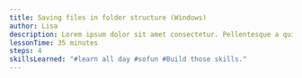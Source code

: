 ```yaml
---
title: Saving files in folder structure (Windows)
author: Lisa
description: Lorem ipsum dolor sit amet consectetur. Pellentesque a quis mauris tempus tortor aliquet arcu eu. A mauris urna duis euismod. Lorem ipsum dolor sit amet consectetur. Pellentesque a quis mauris tempus tortor aliquet arcu eu. A mauris urna duis euismod.Lorem ipsum dolor sit amet consectetur. Pellentesque a quis mauris tempus tortor aliquet arcu eu. A mauris urna duis euismod.
lessonTime: 35 minutes
steps: 4
skillsLearned: "#learn all day #sofun #Build those skills."
---
```


<LessonStep
  step="1"
  title="ADD TITLE"
  description="Step description here."
  embedURL="https://www.youtube.com/embed/lE6RYpe9IT0?si=73rcqCe79hdufTfT"
/>

<LessonStep
  step="2"
  title="ADD TITLE"
  description="Another step description here."
  embedURL="https://www.youtube.com/embed/ANOTHER_VIDEO_ID"
/>

<LessonStep
  step="3"
  title="ADD TITLE"
  description="Another step description here."
  embedURL="https://www.youtube.com/embed/ANOTHER_VIDEO_ID"
/>

<LessonStep
  step="4"
  title="ADD TITLE"
  description="Another step description here."
  embedURL="https://www.youtube.com/embed/ANOTHER_VIDEO_ID"
/>
